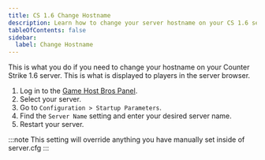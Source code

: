 ```yaml
---
title: CS 1.6 Change Hostname
description: Learn how to change your server hostname on your CS 1.6 server.
tableOfContents: false
sidebar:
  label: Change Hostname
---
```


This is what you do if you need to change your hostname on your Counter Strike 1.6 server. This is what is displayed to players in the server browser.

1. Log in to the [Game Host Bros Panel](https://panel.gamehostbros.com/).
2. Select your server.
3. Go to `Configuration > Startup Parameters`.
4. Find the `Server Name` setting and enter your desired server name.
5. Restart your server.

:::note
This setting will override anything you have manually set inside of server.cfg
:::